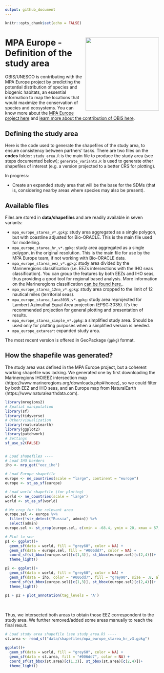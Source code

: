 ```yaml
---
output: github_document
---
```


```r
knitr::opts_chunk$set(echo = FALSE)
```

# <img src="mpaeu_obis_logo.jpg" align="right" width="240" /> MPA Europe - Definition of the study area

OBIS/UNESCO is contributing with the MPA Europe project by predicting the potential distribution of species and biogenic habitats, an essential information to map the locations that would maximize the conservation of species and ecosystems. You can know more about the [MPA Europe project here](https://mpa-europe.eu) and [learn more about the contribution of OBIS here](https://obis.org/2023/03/10/MPA_europe/).

## Defining the study area

Here is the code used to generate the shapefiles of the study area, to ensure consistency between partners' tasks. There are two files on the **codes** folder:  `study_area.R` is the main file to produce the study area (see steps documented below); `generate_variants.R` is used to generate other shapefiles of interest (e.g. a version projected to a better CRS for plotting).

In progress:

- Create an expanded study area that will be the base for the SDMs (that is, considering nearby areas where species may also be present).

## Available files

Files are stored in __data/shapefiles__ and are readily available in seven variants:

- `mpa_europe_starea_v*.gpkg`: study area aggregated as a single polygon, but with coastline adjusted for Bio-ORACLE. This is the main file used for modelling.
- `mpa_europe_starea_hr_v*.gpkg`: study area aggregated as a single polygon, in the original resolution. This is the main file for use by the MPA Europe team, if not working with Bio-ORACLE data.
- `mpa_europe_starea_eez_v*.gpkg`: study area divided by the Marineregions classification (i.e. EEZs intersections with the IHO seas classification). You can group the features by both EEZs and IHO seas, thus providing a good tool for regional based analysis. More information on the Marineregions classification [can be found here.](https://www.marineregions.org/sources.php).
- `mpa_europe_starea_12nm_v*.gpkg`: study area cropped to the limit of 12 nautical miles (territorial seas).
- `mpa_europe_starea_laea3035_v*.gpkg`: study area reprojected for Lambert Azimuthal Equal Area projection (EPSG:3035). It's the recommended projection for general plotting and presentation of results.
- `mpa_europe_starea_simple_v*.gpkg`: a simplified study area. Should be used only for plotting purposes when a simplified version is needed.
- `mpa_europe_extarea*`: expanded study area.

The most recent version is offered in GeoPackage (`gpkg`) format.

## How the shapefile was generated?

The study area was defined in the MPA Europe project, but a coherent working shapefile was lacking. We generated one by first downloading the Marineregions IHO/EEZ intersection map (https://www.marineregions.org/downloads.php#ihoeez), so we could filter by both EEZ and IHO seas, and an Europe map from NaturalEarth (https://www.naturalearthdata.com).

```r
library(mregions2)
# Spatial manipulation
library(sf)
library(tidyverse)
# Other/visualization
library(rnaturalearth)
library(ggplot2)
library(patchwork)
# Settings
sf_use_s2(FALSE)


# Load shapefiles ----
# Load IHO borders
iho <- mrp_get("eez_iho")

# Load Europe shapefile
europe <- ne_countries(scale = "large", continent = "europe")
europe <- st_as_sf(europe)

# Load world shapefile (for ploting)
world <- ne_countries(scale = "large")
world <- st_as_sf(world)

# We crop for the relevant area
europe.sel <- europe %>% 
  filter(!str_detect("Russia", admin)) %>%
  select(admin)
europe.sel <- st_crop(europe.sel, c(xmin = -68.4, ymin = 20, xmax = 57, ymax = 80.7))

# Plot to see
p1 <- ggplot()+
  geom_sf(data = world, fill = "grey60", color = NA) +
  geom_sf(data = europe.sel, fill = "#006dd7", color = NA) +
  coord_sf(st_bbox(europe.sel)[c(1,3)], st_bbox(europe.sel)[c(2,4)])+
  theme_light()

p2 <- ggplot()+
  geom_sf(data = world, fill = "grey60", color = NA) +
  geom_sf(data = iho, color = "#006dd7", fill = "grey90", size = .8, alpha = .7) +
  coord_sf(st_bbox(europe.sel)[c(1,3)], st_bbox(europe.sel)[c(2,4)])+
  theme_light()

p1 + p2 + plot_annotation(tag_levels = 'A')
```

<br>
<br>
Thus, we intersected both areas to obtain those EEZ correspondent to the study area. We further removed/added some areas manually to reach the final result.

```r
# Load study area shapefile (see study_area.R) ----
st.area <- read_sf("data/shapefiles/mpa_europe_starea_hr_v3.gpkg")

ggplot()+
  geom_sf(data = world, fill = "grey60", color = NA) +
  geom_sf(data = st.area, fill = "#006dd7", color = NA) +
  coord_sf(st_bbox(st.area)[c(1,3)], st_bbox(st.area)[c(2,4)])+
  theme_light()
```

